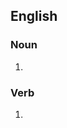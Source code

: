 {{also|lògics}}

==English==

===Noun===
{{head|en|noun form}}

# {{plural of|en|logic}}

===Verb===
{{head|en|verb form}}

# {{en-third-person singular of|logic}}